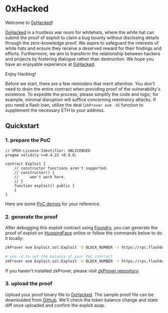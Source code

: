 # 0xHacked

Welcome to [0xHacked](https://0xHacked.com)!

[0xHacked](https://0xHacked.com) is a trustless war room for whitehats, where the white hat can submit the proof of exploit to claim a bug bounty without disclosing details through the zero-knowledge proof. We aspire to safeguard the interests of white hats and ensure they receive a deserved reward for their findings and efforts. Furthermore, we aim to transform the relationship between hackers and projects by fostering dialogue rather than destruction. We hope you have an enjoyable experience at [0xHacked](https://0xHacked.com).

Enjoy Hacking!

Before we start, there are a few reminders that merit attention. You don't need to drain the entire contract when providing proof of the vulnerability's existence. To expedite the process, please simplify the code and logic; for example, minimal disruption will suffice concerning reentrancy attacks. If you need a flash loan, utilize the deal (`zkProver evm -h`) function to supplement the necessary ETH to your address.

## Quickstart
### 1. prepare the PoC

``` solidity
// SPDX-License-Identifier: UNLICENSED
pragma solidity >=0.4.22 <0.9.0;

contract Exploit {
    // constructor functions aren't supported.
    // constructor() {
    //     won't work here.
    // }
    function exploit() public {
    }
}
```

Here are some [PoC demos](https://github.com/0xHackedLabs/PoC) for your reference.

### 2. generate the proof

After debugging this exploit contract using [Foundry](https://github.com/foundry-rs/foundry), you can generate the proof of exploit on [HuggingFace](https://huggingface.co/spaces/0xHacked/zkProver) online or follow the commands below to do it locally:

``` bash
zkProver evm Exploit.sol:Exploit -b BLOCK_NUMBER -r https://rpc.flashbots.net/

# use -d to set the balance of your PoC contract
zkProver evm Exploit.sol:Exploit -b BLOCK_NUMBER -r https://rpc.flashbots.net/ -d 10000ethers -d 0xdac17f958d2ee523a2206206994597c13d831ec7:100000gwei
```

If you haven't installed zkProver, please visit [zkProver repository](https://github.com/0xHackedLabs/zkProver).

### 3. upload the proof

Upload your proof binary file to [0xHacked](https://0xHacked.com). The sample proof file can be downloaded from [Github](https://github.com/0xHackedLabs/documentation/blob/main/attachment/SushiRouter.proof.bin). We'll check the token balance change and state diff once uploaded and confirm the exploit asap.
